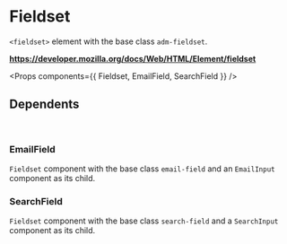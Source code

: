<!-- Packages -->

<!-- Components -->

<!-- Metadata -->
<Meta title='Molecules/Fieldset' component={Fieldset} />  

# Fieldset

`<fieldset>` element with the base class `adm-fieldset`.  

**https://developer.mozilla.org/docs/Web/HTML/Element/fieldset**

<Props components={{ Fieldset, EmailField, SearchField }} />

## Dependents

<br/>

### EmailField

`Fieldset` component with the base class `email-field` and an `EmailInput`
component as its child.

<Preview>
  <Story name='Email'>
    <EmailField />
  </Story>
</Preview>

### SearchField

`Fieldset` component with the base class `search-field` and a `SearchInput`
component as its child.

<Preview>
  <Story name='Search'>
    <SearchField />
  </Story>
</Preview>